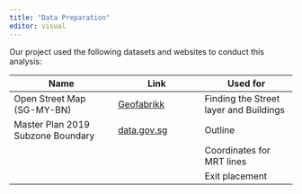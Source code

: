```yaml
---
title: "Data Preparation"
editor: visual
---
```


Our project used the following datasets and websites to conduct this analysis:

| Name                              | Link                                                                                | Used for                               |
|---------------------------|----------------------|------------------------|
| Open Street Map (SG-MY-BN)        | [Geofabrikk](https://download.geofabrik.de/asia/malaysia-singapore-brunei.html)     | Finding the Street layer and Buildings |
| Master Plan 2019 Subzone Boundary | [data.gov.sg](https://data.gov.sg/dataset/master-plan-2019-subzone-boundary-no-sea) | Outline                                |
|                                   |                                                                                     | Coordinates for MRT lines              |
|                                   |                                                                                     | Exit placement                         |
